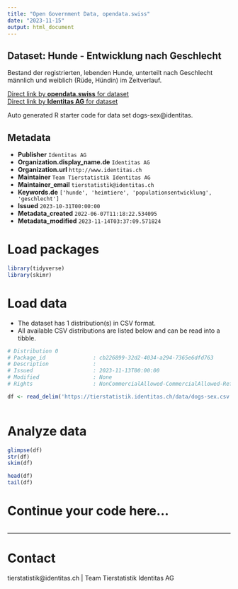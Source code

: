 ```yaml
---
title: "Open Government Data, opendata.swiss"
date: "2023-11-15"
output: html_document
---
```


## Dataset: Hunde - Entwicklung nach Geschlecht

Bestand der registrierten, lebenden Hunde, unterteilt nach Geschlecht männlich und weiblich (Rüde, Hündin) im Zeitverlauf. 

[Direct link by **opendata.swiss** for dataset](https://opendata.swiss/de/dataset/hunde-entwicklung-nach-geschlecht)<br>
[Direct link by **Identitas AG** for dataset](https://tierstatistik.identitas.ch/)

Auto generated R starter code for data set dogs-sex@identitas.

## Metadata

- **Publisher** `Identitas AG`
- **Organization.display_name.de** `Identitas AG`
- **Organization.url** `http://www.identitas.ch`
- **Maintainer** `Team Tierstatistik Identitas AG`
- **Maintainer_email** `tierstatistik@identitas.ch`
- **Keywords.de** `['hunde', 'heimtiere', 'populationsentwicklung', 'geschlecht']`
- **Issued** `2023-10-31T00:00:00`
- **Metadata_created** `2022-06-07T11:18:22.534095`
- **Metadata_modified** `2023-11-14T03:37:09.571824`


# Load packages

```r

library(tidyverse)
library(skimr)

```

# Load data

-   The dataset has 1 distribution(s) in CSV format.
-   All available CSV distributions are listed below and can be read into a tibble.

```r

# Distribution 0
# Package_id               : cb226899-32d2-4034-a294-7365e6dfd763
# Description              : 
# Issued                   : 2023-11-13T00:00:00
# Modified                 : None
# Rights                   : NonCommercialAllowed-CommercialAllowed-ReferenceRequired

df <- read_delim('https://tierstatistik.identitas.ch/data/dogs-sex.csv')



```

# Analyze data

```r

glimpse(df)
str(df)
skim(df)

head(df)
tail(df)

```

# Continue your code here...

```r

```

------------------------------------------------------------------------

# Contact

tierstatistik@identitas.ch | Team Tierstatistik Identitas AG
